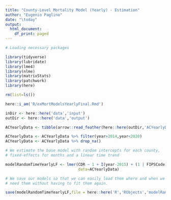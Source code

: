 ```yaml
---
title: "County-Level Mortality Model (Yearly) - Estimation"
author: "Eugenio Paglino"
date: "\today"
output:
  html_document:
    df_print: paged
---
```


```r

# Loading necessary packages

library(tidyverse)
library(lubridate)
library(lme4)
library(nlme)
library(matrixStats)
library(patchwork)
library(here)

```

```r

rm(list=ls())

here::i_am('R/exMortModelsYearlyFinal.Rmd')

inDir <- here::here('data','input')
outDir <- here::here('data','output')

```

```r

ACYearlyData <- tibble(arrow::read_feather(here::here(outDir,'ACYearlyData.feather')))

ACYearlyData <- ACYearlyData %>% filter(year>2014,year<2020)
ACYearlyData <- ACYearlyData %>% drop_na()

```

```r

# We estimate the base model with random intercepts for each county,
# fixed-effects for months and a linear time trend

modelRandomTimeYearlyLF <- lmer(CDR ~ 1 + I(year-2015) + (1 | FIPSCode) + (1 + I(year-2015) | csCode),
                                data=ACYearlyData)

```

```r

# We save our models so that we can easily load them where and when we
# need them without having to fit them again.

save(modelRandomTimeYearlyLF,file = here::here('R','RObjects','modelRandomTimeYearlyLF.RData'))

```


